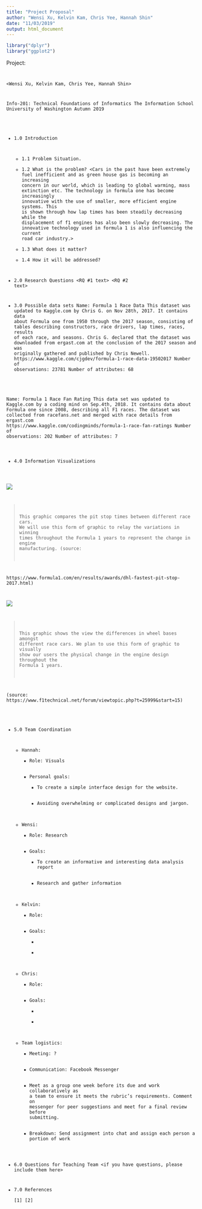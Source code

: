 ```yaml
---
title: "Project Proposal"
author: "Wensi Xu, Kelvin Kam, Chris Yee, Hannah Shin"
date: "11/03/2019"
output: html_document
---
```


```r
library("dplyr")
library("ggplot2")

```

  
<project title>

Project:<code name>  

<Wensi Xu, Kelvin Kam, Chris Yee, Hannah Shin>  

Info-201: Technical Foundations of Informatics
The Information School
University of Washington
Autumn 2019

* 1.0 Introduction
  + 1.1 Problem Situation. <text>
  + 1.2 What is the problem? <Cars in the past have been extremely fuel inefficient and as green house gas is becoming an increasing concern in our world, which is leading to global warming, mass extinction etc. The technology in formula one has become increasingly innovative with the use of smaller, more efficient engine systems. This is shown through how lap times has been steadily decreasing while the displacement of f1 engines has also been slowly decreasing. The innovative technology used in formula 1 is also influencing the current road car industry.>
  + 1.3 What does it matter? <text>
  + 1.4 How it will be addressed? <text>
  
* 2.0 Research Questions
  <RQ #1 text>
  <RQ #2 text>
  
* 3.0 Possible data sets
Name: Formula 1 Race Data 
This dataset was updated to Kaggle.com by Chris G. on Nov 28th, 2017. It contains data about Formula one from 1950 through the 2017 season, consisting of tables describing constructors, race drivers, lap times, races, results of each race, and seasons. Chris G. declared that the dataset was downloaded from ergast.com at the conclusion of the 2017 season and was originally gathered and published by Chris Newell.
https://www.kaggle.com/cjgdev/formula-1-race-data-19502017
Number of observations: 23781
Number of attributes: 68

Name: Formula 1 Race Fan Rating
This data set was updated to Kaggle.com by a coding mind on Sep.4th, 2018. It contains data about Formula one since 2008, describing all F1 races. The dataset was collected from racefans.net and merged with race details from ergast.com
https://www.kaggle.com/codingminds/formula-1-race-fan-ratings
Number of observations: 202
Number of attributes: 7

* 4.0 Information Visualizations

![](pics/pitstops.jpg)

>This graphic compares the pit stop times between different race cars. We will use this form of graphic to relay the variations in winning times throughout the Formula 1 years to represent the change in engine manufacturing. (source:

https://www.formula1.com/en/results/awards/dhl-fastest-pit-stop-2017.html)

![](pics/wheelbases.jpg)

>This graphic shows the view the differences in wheel bases amongst different race cars. We plan to use this form of graphic to visually show our users the physical change in the engine design throughout the Formula 1 years.

(source: https://www.f1technical.net/forum/viewtopic.php?t=25999&start=15)

* 5.0 Team Coordination
  + Hannah:  
    + Role: Visuals  
    + Personal goals:   
      + To create a simple interface design for the website.   
      + Avoiding overwhelming or complicated designs and jargon.  
      
  + Wensi:  
    + Role: Research  
    + Goals:   
      + To create an informative and interesting data analysis report  
      + Research and gather information  
    
  + Kelvin:  
    + Role:   
    + Goals:   
      + 
      + 
  
  + Chris:  
    + Role:  
    + Goals:   
      + 
      + 

  + Team logistics: 
    + Meeting: ?  
    + Communication: Facebook Messenger  
    + Meet as a group one week before its due and work collaboratively as a team to ensure it meets the rubric’s requirements. Comment on messenger for peer suggestions and meet for a final review before submitting.    
    + Breakdown: Send assignment into chat and assign each person a portion of work   

* 6.0 Questions for Teaching Team
<if you have questions, please include them here>  

* 7.0 References  
[1] 
[2]



